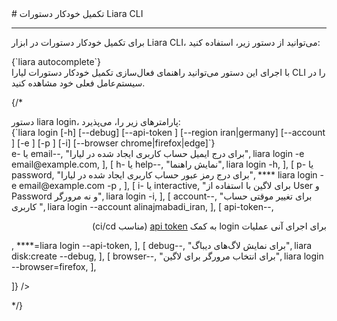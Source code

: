 
<Layout>
# تکمیل خودکار دستورات Liara CLI
<hr className="mb-2" />

برای 
تکمیل خودکار دستورات در ابزار Liara CLI، 
می‌توانید از دستور زیر، استفاده کنید: 

<div className="h-2" />
<div dir="ltr">
<Highlight className='bash'>
{`liara autocomplete`}
</Highlight>
</div>
<div className="h-2" />
<Asciinema id="liara-cli-autocomplete" />
با اجرای این دستور می‌توانید راهنمای فعال‌سازی تکمیل خودکار دستورات لیارا CLI را در سیستم‌عامل فعلی خود مشاهده کنید.


{/* 
<Section id="command-parameters" title="پارامترهای دستور" />
دستور <Important>liara login</Important>، پارامترهای زیر را، می‌پذیرد:

<div className="h-2" />
<div dir="ltr">
<Highlight className='bash'>
{`liara login [-h] [--debug] [--api-token <value>] [--region iran|germany] [--account <value>] [-e <value>] [-p <value>] [-i] [--browser chrome|firefox|edge]`}
</Highlight>
</div>

<Table headers={[
  "پارامتر",
  "توضیحات",
  "مثال",
]} data={[
  [
    <Important>e- یا email--</Important>,
    "برای درج ایمیل حساب کاربری ایجاد شده در لیارا",
    <Important>liara login -e email@example.com</Important>,
  ],
  [
    <Important>h- یا help--</Important>,
    "نمایش راهنما",
    <Important>liara login -h</Important>,
  ],
  [
    <Important>p- یا password</Important>,
    "برای درج رمز عبور حساب کاربری ایجاد شده در لیارا",
    <Important>**** liara login -e email@example.com -p </Important>,
  ],
  [
    <Important>i- یا interactive</Important>,
    "برای لاگین با استفاده از User و Password و نه مرورگر",
    <Important>liara login -i</Important>,
  ],
  [
    <Important>account--</Important>,
    "برای تغییر موقتی حساب کاربری ",
    <Important>liara login --account alinajmabadi_iran</Important>,
  ],
  [
    <Important>api-token--</Important>,
    <div dir="rtl">
    <p> برای اجرای آنی عملیات login به کمک <a href="/references/liara-api/about" className="blue-link">api token</a> (مناسب ci/cd)</p>
    </div>,
    <Important>****=liara login --api-token</Important>,
  ],
  [
    <Important>debug--</Important>,
    "برای نمایش لاگ‌های دیباگ",
    <Important>liara disk:create --debug</Important>,
  ],
  [
    <Important>browser--</Important>,
    "برای انتخاب مرورگر برای لاگین",
    <Important>liara login --browser=firefox</Important>,
  ],

]} />
<div className="h-3" /> */}

</Layout>